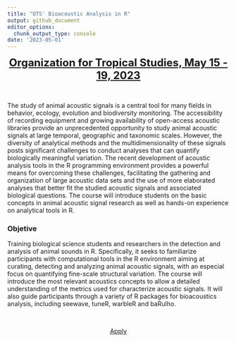 ```yaml
---
title: "OTS' Bioacoustic Analysis in R"
output: github_document
editor_options: 
  chunk_output_type: console
date: '2023-05-01'
---
```

<center>
<font size="5"><b><a href="https://tropicalstudies.org/course/online-course-bioacoustic-analysis-in-r/">Organization for Tropical Studies, May 15 - 19, 2023</a><br></b></font></center>

&nbsp; 

The study of animal acoustic signals is a central tool for many fields
in behavior, ecology, evolution and biodiversity monitoring. The
accessibility of recording equipment and growing availability of
open-access acoustic libraries provide an unprecedented opportunity to
study animal acoustic signals at large temporal, geographic and
taxonomic scales. However, the diversity of analytical methods and the
multidimensionality of these signals posts significant challenges to
conduct analyses that can quantify biologically meaningful variation.
The recent development of acoustic analysis tools in the R programming
environment provides a powerful means for overcoming these challenges,
facilitating the gathering and organization of large acoustic data sets
and the use of more elaborated analyses that better fit the studied
acoustic signals and associated biological questions. The course will
introduce students on the basic concepts in animal acoustic signal
research as well as hands-on experience on analytical tools in R.

<div class="alert alert-info">

### Objetive

Training biological science students and researchers in the detection and analysis of animal sounds in R. Specifically, it seeks to familiarize participants with computational tools in the R environment aiming at curating, detecting and analyzing animal acoustic signals, with an especial focus on quantifying fine-scale structural variation. The course will introduce the most relevant acoustics concepts to allow a detailed understanding of the metrics used for characterize acoustic signals. It will also guide participants through a variety of R packages for bioacoustics analysis, including seewave, tuneR, warbleR and baRulho. 

</div>

<br>

<center><a href="https://tropicalstudies.org/course/online-course-bioacoustic-analysis-in-r/" class="btn btn-info btn-lg">Apply</a></center>

<br>
